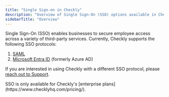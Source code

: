 ```yaml
---
title: "Single Sign-on in Checkly"
description: "Overview of Single Sign-On (SSO) options available in Checkly for enterprise security"
sidebarTitle: "Overview"
---
```


Single Sign-On (SSO) enables businesses to secure employee access across a variety of third-party services. Currently, Checkly supports the following SSO protocols:

1. [SAML](/admin/team-management/saml)
2. [Microsoft Entra ID](/admin/team-management/microsoft-azure-ad) (formerly Azure AD)

If you are interested in using Checkly with a different SSO protocol, please [reach out to Support](mailto:support@checklyhq.com).

<Note>
SSO is only available for Checkly's [enterprise plans](https://www.checklyhq.com/pricing/).
</Note>